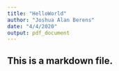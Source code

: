 ```yaml
---
title: "HelloWorld"
author: "Joshua Alan Berens"
date: "4/4/2020"
output: pdf_document
---
```

## This is a markdown file.
